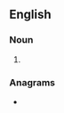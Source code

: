 {{also|addlepates}}
==English==

===Noun===
{{head|en|noun plural form}}

# {{plural of|addle pate|lang=en}}

===Anagrams===
* {{anagrams|en|dead plates}}